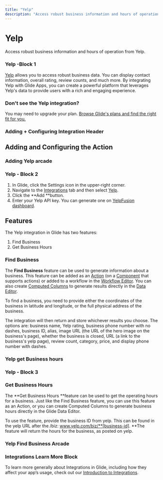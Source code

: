 ```yaml
---
title: "Yelp"
description: "Access robust business information and hours of operation from Yelp."
---
```


# Yelp

Access robust business information and hours of operation from Yelp.

### Yelp -Block 1

[Yelp](https://www.yelp.com/) allows you to access robust business data. You can display contact information, overall rating, review counts, and much more. By integrating Yelp with Glide Apps, you can create a powerful platform that leverages Yelp's data to provide users with a rich and engaging experience.

### Don't see the Yelp integration?

You may need to upgrade your plan. [Browse Glide's plans and find the right fit for you.](https://www.glideapps.com/pricing)

### Adding + Configuring Integration Header

## Adding and Configuring the Action



### Adding Yelp arcade

### Yelp - Block 2

1. In Glide, click the Settings icon in the upper-right corner.
2. Navigate to the [Integrations](/introduction-to-integrations) tab and then select [Yelp](https://www.yelp.com/).
3. Click the **Add **button.
4. Enter your Yelp API key. You can generate one on [YelpFusion dashboard](https://www.yelp.com/developers/v3/manage_app).

## Features

The Yelp integration in Glide has two features:

1. Find Business
2. Get Business Hours

### Find Business

The **Find Business** feature can be used to generate information about a business. This feature can be added as an [Action](/actions) (on a [Component](/components) that supports actions) or added to a workflow in the [Workflow Editor](/getting-started/introduction-to-workflows#the-workflow-editor). You can also create [Computed Columns](/computed-columns) to generate results directly in the [Data Editor](/data-editor).

To find a business, you need to provide either the coordinates of the business in latitude and longitude, or the full physical address of the business. 

The integration will then return and store whichever results you choose. The options are: business name, Yelp rating, business phone number with no dashes, business ID, alias, image URL (the URL of the hero image on the business's page), whether the business is closed, URL (a link to the business's yelp page), review count, category, price, and display phone number with dashes. 

### Yelp get Business hours

### Yelp - Block 3

### Get Business Hours

The **Get Business Hours **feature can be used to get the operating hours for a business. Just like the Find Business feature, you can use this feature as an Action, or you can create Computed Columns to generate business hours directly in the Glide Data Editor.

To use the feature, provide the business ID from yelp. This can be found in the yelp URL after the /biz: www.yelp.com/biz/**[business-id]. **The feature will return the hours for the business, as posted on yelp. 

### Yelp Find Business Arcade

### Integrations Learn More Block

To learn more generally about Integrations in Glide, including how they affect your app’s usage, check out our [Introduction to Integrations](/automation/integrations).


